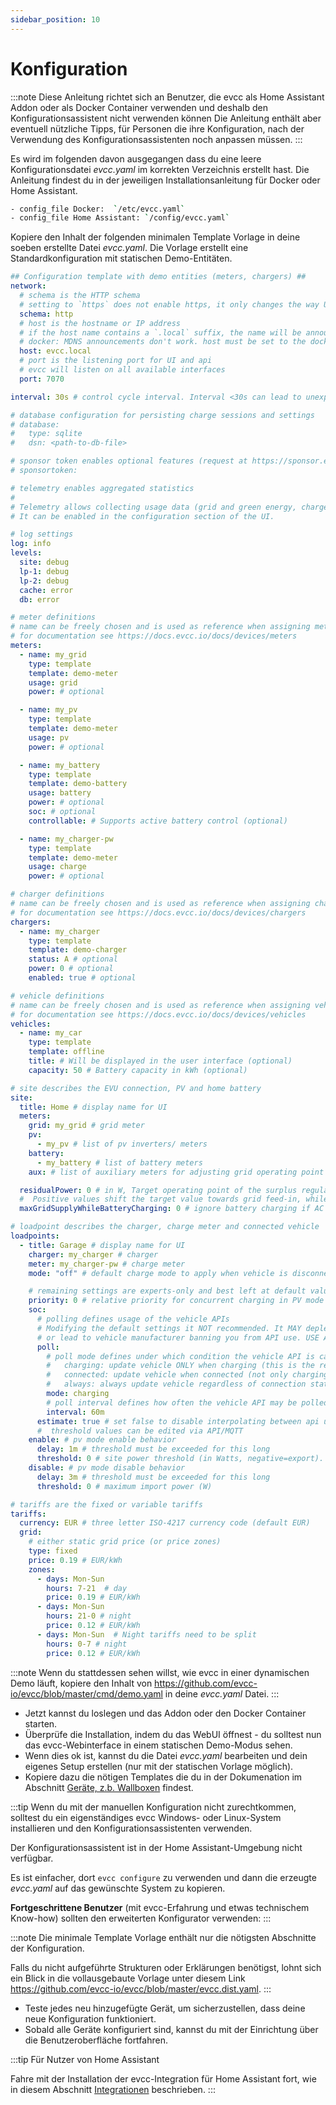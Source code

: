 ```yaml
---
sidebar_position: 10
---
```


# Konfiguration

:::note
Diese Anleitung richtet sich an Benutzer, die evcc als Home Assistant Addon oder als Docker Container verwenden und deshalb den Konfigurationsassistent nicht verwenden können
Die Anleitung enthält aber eventuell nützliche Tipps, für Personen die ihre Konfiguration, nach der Verwendung des Konfigurationsassistenten noch anpassen müssen.
:::

Es wird im folgenden davon ausgegangen dass du eine leere Konfigurationsdatei _evcc.yaml_ im korrekten Verzeichnis erstellt hast.
Die Anleitung findest du in der jeweiligen Installationsanleitung für Docker oder Home Assistant.

```sh
- config_file Docker:  `/etc/evcc.yaml`
- config_file Home Assistant: `/config/evcc.yaml`
```

Kopiere den Inhalt der folgenden minimalen Template Vorlage in deine soeben erstellte Datei _evcc.yaml_.
Die Vorlage erstellt eine Standardkonfiguration mit statischen Demo-Entitäten.

```yaml
## Configuration template with demo entities (meters, chargers) ##
network:
  # schema is the HTTP schema
  # setting to `https` does not enable https, it only changes the way URLs are generated
  schema: http
  # host is the hostname or IP address
  # if the host name contains a `.local` suffix, the name will be announced on MDNS
  # docker: MDNS announcements don't work. host must be set to the docker host's name.
  host: evcc.local
  # port is the listening port for UI and api
  # evcc will listen on all available interfaces
  port: 7070

interval: 30s # control cycle interval. Interval <30s can lead to unexpected behavior, see https://docs.evcc.io/docs/reference/configuration/interval

# database configuration for persisting charge sessions and settings
# database:
#   type: sqlite
#   dsn: <path-to-db-file>

# sponsor token enables optional features (request at https://sponsor.evcc.io)
# sponsortoken:

# telemetry enables aggregated statistics
#
# Telemetry allows collecting usage data (grid and green energy, charge power).
# It can be enabled in the configuration section of the UI.

# log settings
log: info
levels:
  site: debug
  lp-1: debug
  lp-2: debug
  cache: error
  db: error

# meter definitions
# name can be freely chosen and is used as reference when assigning meters to site and loadpoints
# for documentation see https://docs.evcc.io/docs/devices/meters
meters:
  - name: my_grid
    type: template
    template: demo-meter
    usage: grid
    power: # optional

  - name: my_pv
    type: template
    template: demo-meter
    usage: pv
    power: # optional

  - name: my_battery
    type: template
    template: demo-battery
    usage: battery
    power: # optional
    soc: # optional
    controllable: # Supports active battery control (optional)

  - name: my_charger-pw
    type: template
    template: demo-meter
    usage: charge
    power: # optional

# charger definitions
# name can be freely chosen and is used as reference when assigning charger to vehicle
# for documentation see https://docs.evcc.io/docs/devices/chargers
chargers:
  - name: my_charger
    type: template
    template: demo-charger
    status: A # optional
    power: 0 # optional
    enabled: true # optional

# vehicle definitions
# name can be freely chosen and is used as reference when assigning vehicle to loadpoint
# for documentation see https://docs.evcc.io/docs/devices/vehicles
vehicles:
  - name: my_car
    type: template
    template: offline
    title: # Will be displayed in the user interface (optional)
    capacity: 50 # Battery capacity in kWh (optional)

# site describes the EVU connection, PV and home battery
site:
  title: Home # display name for UI
  meters:
    grid: my_grid # grid meter
    pv:
      - my_pv # list of pv inverters/ meters
    battery:
      - my_battery # list of battery meters
    aux: # list of auxiliary meters for adjusting grid operating point

  residualPower: 0 # in W, Target operating point of the surplus regulation at the grid connection (grid meter).
  #  Positive values shift the target value towards grid feed-in, while negative values shift it towards grid consumption
  maxGridSupplyWhileBatteryCharging: 0 # ignore battery charging if AC consumption is above this value

# loadpoint describes the charger, charge meter and connected vehicle
loadpoints:
  - title: Garage # display name for UI
    charger: my_charger # charger
    meter: my_charger-pw # charge meter
    mode: "off" # default charge mode to apply when vehicle is disconnected; use "off" to disable by default if charger is publicly available

    # remaining settings are experts-only and best left at default values
    priority: 0 # relative priority for concurrent charging in PV mode with multiple loadpoints (higher values have higher priority)
    soc:
      # polling defines usage of the vehicle APIs
      # Modifying the default settings it NOT recommended. It MAY deplete your vehicle's battery
      # or lead to vehicle manufacturer banning you from API use. USE AT YOUR OWN RISK.
      poll:
        # poll mode defines under which condition the vehicle API is called:
        #   charging: update vehicle ONLY when charging (this is the recommended default)
        #   connected: update vehicle when connected (not only charging), interval defines how often
        #   always: always update vehicle regardless of connection state, interval defines how often (only supported for single vehicle)
        mode: charging
        # poll interval defines how often the vehicle API may be polled if NOT charging
        interval: 60m
      estimate: true # set false to disable interpolating between api updates (not recommended)
      #  threshold values can be edited via API/MQTT
    enable: # pv mode enable behavior
      delay: 1m # threshold must be exceeded for this long
      threshold: 0 # site power threshold (in Watts, negative=export). If zero, export must exceed minimum charge power to enable
    disable: # pv mode disable behavior
      delay: 3m # threshold must be exceeded for this long
      threshold: 0 # maximum import power (W)

# tariffs are the fixed or variable tariffs
tariffs:
  currency: EUR # three letter ISO-4217 currency code (default EUR)
  grid:
    # either static grid price (or price zones)
    type: fixed
    price: 0.19 # EUR/kWh
    zones:
      - days: Mon-Sun
        hours: 7-21  # day
        price: 0.19 # EUR/kWh
      - days: Mon-Sun
        hours: 21-0 # night
        price: 0.12 # EUR/kWh
      - days: Mon-Sun  # Night tariffs need to be split
        hours: 0-7 # night
        price: 0.12 # EUR/kWh
```

:::note
Wenn du stattdessen sehen willst, wie evcc in einer dynamischen Demo läuft,
kopiere den Inhalt von https://github.com/evcc-io/evcc/blob/master/cmd/demo.yaml in deine _evcc.yaml_ Datei.
:::

- Jetzt kannst du loslegen und das Addon oder den Docker Container starten.
- Überprüfe die Installation, indem du das WebUI öffnest - du solltest nun das evcc-Webinterface in einem statischen Demo-Modus sehen.
- Wenn dies ok ist, kannst du die Datei _evcc.yaml_ bearbeiten und dein eigenes Setup erstellen (nur mit der statischen Vorlage möglich).
- Kopiere dazu die nötigen Templates die du in der Dokumenation im Abschnitt [Geräte, z.b. Wallboxen](../devices/chargers) findest.

:::tip
Wenn du mit der manuellen Konfiguration nicht zurechtkommen, solltest du ein eigenständiges evcc Windows- oder Linux-System installieren und den Konfigurationsassistenten verwenden.

Der Konfigurationsassistent ist in der Home Assistant-Umgebung nicht verfügbar.

Es ist einfacher, dort `evcc configure` zu verwenden und dann die erzeugte _evcc.yaml_ auf das gewünschte System zu kopieren.

**Fortgeschrittene Benutzer** (mit evcc-Erfahrung und etwas technischem Know-how) sollten den erweiterten Konfigurator verwenden:
:::

:::note
Die minimale Template Vorlage enthält nur die nötigsten Abschnitte der Konfiguration.

Falls du nicht aufgeführte Strukturen oder Erklärungen benötigst, lohnt sich ein Blick in die vollausgebaute Vorlage unter diesem
Link https://github.com/evcc-io/evcc/blob/master/evcc.dist.yaml.
:::

- Teste jedes neu hinzugefügte Gerät, um sicherzustellen, dass deine neue Konfiguration funktioniert.
- Sobald alle Geräte konfiguriert sind, kannst du mit der Einrichtung über die Benutzeroberfläche fortfahren.

:::tip
Für Nutzer von Home Assistant

Fahre mit der Installation der evcc-Integration für Home Assistant fort, wie in diesem Abschnitt [Integrationen](../integrations/home-assistant) beschrieben.
:::

